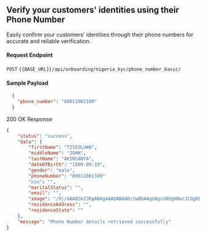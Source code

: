 ## Verify your customers' identities using their Phone Number

Easily confirm your customers' identities through their phone numbers for accurate and reliable verification.

#### Request Endpoint

`POST` `{{BASE_URL}}/api/onboarding/nigeria_kyc/phone_number_basic/`


#### Sample Payload

```json
  {
    "phone_number": "09011001100"
  }
```


200 OK Response

``` json
{
    "status": "success",
    "data": {
        "firstName": "TISEOLUWA",
        "middleName": "JOHN",
        "lastName": "AKINSANYA",
        "dateOfBirth": "1909-09-19",
        "gender": "male",
        "phoneNumber": "09011001100"
        "nin": "",
        "maritalStatus": "",
        "email": "",
        "image": "/9j/4AAQSkZJRgABAgAAAQABAAD/2wBDAAgGBgcGBQgHBwcJCQgKDBQNDAsLDBkSEw8UHRofHh0a\nHBwgJC4nICIsIxwcKDcpLDAxNHwAAK", # base-64
        "residenceAddress": "",
        "residenceState": ""
    },
    "message": "Phone Number details retrieved successfully"
}
```
